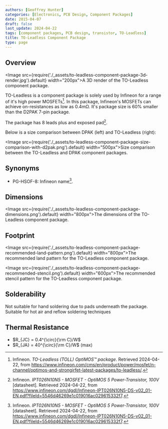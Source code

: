 ```yaml
---
authors: [Geoffrey Hunter]
categories: [Electronics, PCB Design, Component Packages]
date: 2015-04-07
draft: false
last_update: 2024-04-22
tags: [component packages, PCB design, transistor, TO-Leadless]
title: TO-Leadless Component Package
type: page
---
```


## Overview

<Image src={require('./_assets/to-leadless-component-package-3d-render.jpg').default} width="200px">A 3D render of the TO-Leadless component package.</Image>

TO-Leadless is a component package is solely used by Infineon for a range of it's high power MOSFETs[^infineon-to-leadless]. In this package, Infineon's MOSFETs can achieve on-resistances as low as 0.4mΩ. It's package size is 60% smaller than the D2PAK 7-pin package.

The package has 8 leads plus and exposed pad[^infineon-ipt026n10n5-mosfet-ds].

Below is a size comparison between DPAK (left) and TO-Leadless (right):

<Image src={require('./_assets/to-leadless-component-package-size-comparison-with-d2pak.png').default} width="500px">Size comparison between the TO-Leadless and DPAK component packages.</Image>

## Synonyms

* PG-HSOF-8: Infineon name[^infineon-ipt026n10n5-mosfet-ds].

## Dimensions

<Image src={require('./_assets/to-leadless-component-package-dimensions.png').default} width="800px">The dimensions of the TO-Leadless component package.</Image>

## Footprint

<Image src={require('./_assets/to-leadless-component-package-recommended-land-pattern.png').default} width="800px">The recommended land pattern for the TO-Leadless component package.</Image>

<Image src={require('./_assets/to-leadless-component-package-recommended-stencil.png').default} width="600px">The recommended stencil pattern for the TO-Leadless component package.</Image>

## Solderability

Not suitable for hand soldering due to pads underneath the package. Suitable for hot air and reflow soldering techniques

## Thermal Resistance

* $R_{JC} = 0.4^{\circ}{\rm C}/W$
* $R_{JA} = 40^{\circ}{\rm C}/W$ (max)

[^infineon-ipt026n10n5-mosfet-ds]: Infineon. _IPT026N10N5 - MOSFET - OptiMOS 5 Power-Transistor, 100V_ [datasheet]. Retrieved 2024-04-22, from https://www.infineon.com/dgdl/Infineon-IPT026N10N5-DS-v02_01-EN.pdf?fileId=5546d46269e1c019016ac029615332f7.
[^infineon-to-leadless]: Infineon. _TO-Leadless (TOLL) OptiMOS™ package_. Retrieved 2024-04-22, from https://www.infineon.com/cms/en/product/power/mosfet/n-channel/optimos-and-strongirfet-latest-packages/to-leadless/.

